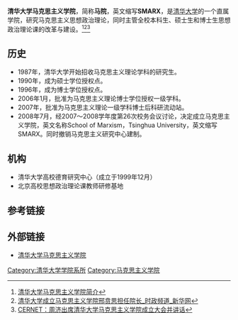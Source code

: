 {{Infobox University Department
 |名称              = 清华大学马克思主义学院
 |其他名称        = School of Marxism, Tsinghua University
 |徽标              = 
 |徽标说明        =
 |隶属              =[[清华大学|清华大学]]
 |建立时间        =2008年7月6日
 |关闭时间        =
 |类型              =学院
 |下属              =
 |主管官员        =
 |主席              =
 |党委书记        =[[邓卫|邓卫]]
 |院长              =[[邢贲思|邢贲思]]
 |系主任           =
 |所长              =
 |部长              =
 |主任              =
 |头衔              =
 |头衔人名        =
 |教师              =43人
 |员工              =
 |学生              =
 |本科生           =
 |研究生           =
 |博士生           =
 |其他学生        =
 |地址              = {{CHN}}[[北京市|北京市]][[海淀区|海淀区]][[清华园|清华园]]
 |国家              =
 |省                 =
 |市                 =
 |坐标              =http://smarx.tsinghua.edu.cn
 |网址              =
 |标志              =
 |脚注              =
}}
'''清华大学马克思主义学院'''，简称'''马院'''，英文缩写'''SMARX'''，是[[清华大学|清华大学]]的一个直属学院，研究马克思主义思想政治理论，同时主管全校本科生、硕士生和博士生思想政治理论课的改革与建设。<ref>[http://smarx.tsinghua.edu.cn/docinfo/board5/boardlist.jsp?columnId=00201&parentColumnId=002 清华大学马克思主义学院简介]{{dead link|date=2018年3月 |bot=InternetArchiveBot |fix-attempted=yes }}</ref><ref>[http://news.xinhuanet.com/politics/2008-07/06/content_8500591.htm 清华大学成立马克思主义学院邢贲思担任院长_时政频道_新华网]</ref><ref>[http://www.edu.cn/NO_12_7438/20080709/t20080709_307976.shtml CERNET：周济出席清华大学马克思主义学院成立大会并讲话]{{Dead link|date=2018年8月 |bot=InternetArchiveBot |fix-attempted=yes }}</ref>

==历史==
*1987年，清华大学开始招收马克思主义理论学科的研究生。
*1990年，成为硕士学位授权点。
*1996年，成为博士学位授权点。
*2006年1月，批准为马克思主义理论博士学位授权一级学科。
*2007年，批准为马克思主义理论一级学科博士后科研流动站。
*2008年7月，经2007～2008学年度第26次校务会议讨论，决定成立马克思主义学院，英文名称School of Marxism，Tsinghua University，英文缩写SMARX。同时撤销马克思主义研究中心建制。

==机构==
* 清华大学高校德育研究中心（成立于1999年12月）
*北京高校思想政治理论课教师研修基地
== 参考链接 ==
{{Reflist}}
==外部链接==
* [http://smarx.tsinghua.edu.cn 清华大学马克思主义学院] {{Wayback|url=http://smarx.tsinghua.edu.cn/ |date=20210127231916 }}


{{清华大学/院系}}
[[Category:清华大学学院系所|Category:清华大学学院系所]]
[[Category:马克思主义学院|Category:马克思主义学院]]